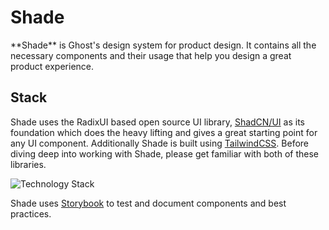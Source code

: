 
<Meta title="Welcome" />

<div className="sb-doc">

# Shade

<p className="excerpt">**Shade** is Ghost's design system for product design. It contains all the necessary components and their usage that help you design a great product experience.</p>

## Stack

Shade uses the RadixUI based open source UI library, [ShadCN/UI](https://ui.shadcn.com/) as its foundation which does the heavy lifting and gives a great starting point for any UI component. Additionally Shade is built using [TailwindCSS](https://www.tailwindcss.com). Before diving deep into working with Shade, please get familiar with both of these libraries.

<img src={techStackImage} alt="Technology Stack" />

Shade uses [Storybook](https://storybook.js.org/) to test and document components and best practices.

</div>
